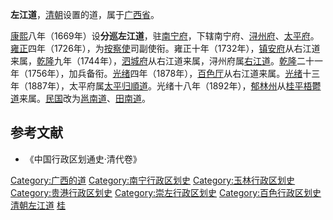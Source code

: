 '''左江道'''，[[清朝|清朝]]设置的道，属于[[广西省_(清)|广西省]]。

[[康熙|康熙]]八年（1669年）设'''分巡左江道'''，驻[[南宁府|南宁府]]，下辖南宁府、[[浔州府|浔州府]]、[[太平府|太平府]]。[[雍正|雍正]]四年（1726年），为[[按察使|按察使]]司副使衔。雍正十年（1732年），[[镇安府|镇安府]]从右江道来属，[[乾隆|乾隆]]九年（1744年），[[泗城府|泗城府]]从右江道来属，浔州府属[[右江道|右江道]]。[[乾隆|乾隆]]二十一年（1756年），加兵备衔。[[光绪|光绪]]四年（1878年），[[百色厅|百色厅]]从右江道来属。[[光绪|光绪]]十三年（1887年），太平府属[[太平思順道|太平归順道]]。光绪十八年（1892年），[[郁林州|郁林州]]从[[桂平梧鬱道|桂平梧鬱道]]来属。[[中華民國|民国]]改为[[邕南道|邕南道]]、[[田南道|田南道]]。

==参考文献==
*《中国行政区划通史·清代卷》

{{广西历史二级政区|nocat}}
{{清朝巡守道|nocat}}
{{清朝广西省行政區劃|nocat}}
[[Category:广西的道|Category:广西的道]]
[[Category:南宁行政区划史|Category:南宁行政区划史]]
[[Category:玉林行政区划史|Category:玉林行政区划史]]
[[Category:贵港行政区划史|Category:贵港行政区划史]]
[[Category:崇左行政区划史|Category:崇左行政区划史]]
[[Category:百色行政区划史|Category:百色行政区划史]]
[[Category:清朝左江道|]]
[[Category:清朝的道|桂]]